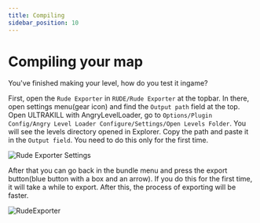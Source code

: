 ```yaml
---
title: Compiling
sidebar_position: 10
---
```

# Compiling your map

You've finished making your level, how do you test it ingame?

First, open the `Rude Exporter` in `RUDE/Rude Exporter` at the topbar. In there, open settings menu(gear icon) and find the `Output path` field at the top. Open ULTRAKILL with AngryLevelLoader, go to `Options/Plugin Config/Angry Level Loader Configure/Settings/Open Levels Folder`. You will see the levels directory opened in Explorer. Copy the path and paste it in the `Output field`. You need to do this only for the first time.

![Rude Exporter Settings](RudeExporterSettings.png)

After that you can go back in the bundle menu and press the export button(blue button with a box and an arrow). If you do this for the first time, it will take a while to export. After this, the process of exporting will be faster.

![RudeExporter](RudeExporter.png)